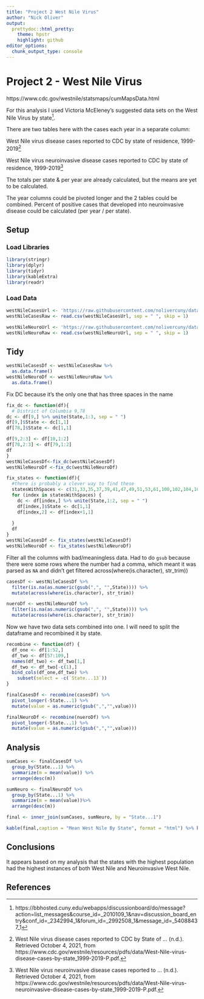 ```yaml
---
title: "Project 2 West Nile Virus"
author: "Nick Oliver"
output:
  prettydoc::html_pretty:
    theme: hpstr
    highlight: github
editor_options: 
  chunk_output_type: console
---
```


# Project 2 - West Nile Virus



https://www.cdc.gov/westnile/statsmaps/cumMapsData.html

For this analysis I used Victoria McEleney's suggested data sets on the West Nile Virus by state[^1]. 

There are two tables here with the cases each year in a separate column:

West Nile virus disease cases reported to CDC by state of residence, 1999-2019[^2]

West Nile virus neuroinvasive disease cases reported to CDC by state of residence, 1999-2019[^3]

The totals per state & per year are already calculated, but the means are yet to be calculated.

The year columns could be pivoted longer and the 2 tables could be combined. Percent of positive cases that developed into neuroinvasive disease could be calculated (per year / per state).

## Setup

### Load Libraries
```r
library(stringr)
library(dplyr)
library(tidyr)
library(kableExtra)
library(readr)
```

### Load Data

```r
westNileCasesUrl <- 'https://raw.githubusercontent.com/nolivercuny/data607/master/project2/datasets/westnile/West-Nile-virus-disease-cases-by-state_1999-2019-P.csv'
westNileCasesRaw <- read.csv(westNileCasesUrl, sep = " ", skip = 1)

westNileNeuroUrl <- 'https://raw.githubusercontent.com/nolivercuny/data607/master/project2/datasets/westnile/West-Nile-virus-neuroinvasive-disease-cases-by-state_1999-2019-P.csv'
westNileNeuroRaw <- read.csv(westNileNeuroUrl, sep = " ", skip = 1)
```

## Tidy

```r
westNileCasesDf <- westNileCasesRaw %>% 
  as.data.frame()
westNileNeuroDf <- westNileNeuroRaw %>%
  as.data.frame()
```

Fix DC because it's the only one that has three spaces in the name
```r
fix_dc <- function(df){
  # District of Columbia 9,78
dc <- df[9,] %>% unite(State,1:3, sep = " ")
df[9,]$State <- dc[1,1]
df[78,]$State <- dc[1,1]

df[9,2:3] <- df[10,1:2]
df[78,2:3] <- df[79,1:2]
df
}
westNileCasesDf<-fix_dc(westNileCasesDf)
westNileNeuroDf <-fix_dc(westNileNeuroDf)
```


```r
fix_states <- function(df){
  #there is probably a clever way to find these
  statesWithSpaces <- c(31,33,35,37,39,41,47,49,51,53,61,100,102,104,106,108,110,116,118,120,122,130)
  for (index in statesWithSpaces) {
    dc <- df[index,] %>% unite(State,1:2, sep = " ")
    df[index,]$State <- dc[1,1]
    df[index,2] <- df[index+1,1]
  
  }
  df
}
westNileCasesDf <- fix_states(westNileCasesDf)
westNileNeuroDf <- fix_states(westNileNeuroDf)
```

Filter all the columns with bad/meaningless data. Had to do `gsub` because there were some rows where the number had a comma, which meant it was parsed as `NA` and didn't get filtered
across(where(is.character), str_trim))

```r
casesDf <- westNileCasesDf %>% 
  filter(is.na(as.numeric(gsub(",", "",State)))) %>% 
  mutate(across(where(is.character), str_trim))

nueroDf <- westNileNeuroDf %>% 
  filter(is.na(as.numeric(gsub(",", "",State)))) %>% 
  mutate(across(where(is.character), str_trim))

```
Now we have two data sets combined into one. I will need to split the dataframe and recombined it by state.

```r
recombine <- function(df) {
  df_one <- df[1:52,]
  df_two <- df[57:109,]
  names(df_two) <- df_two[1,]
  df_two <- df_two[-c(1),]
  bind_cols(df_one,df_two) %>% 
    subset(select = -c(`State...13`))
}
```
```r

finalCasesDf <- recombine(casesDf) %>%
  pivot_longer(-State...1) %>%
  mutate(value = as.numeric(gsub(",","",value)))

finalNeuroDf <- recombine(nueroDf) %>% 
  pivot_longer(-State...1) %>%
  mutate(value = as.numeric(gsub(",","",value)))
```

## Analysis

```r
sumCases <- finalCasesDf %>%
  group_by(State...1) %>% 
  summarize(m = mean(value)) %>%
  arrange(desc(m))

sumNeuro <- finalNeuroDf %>%
  group_by(State...1) %>% 
  summarize(m = mean(value))%>%
  arrange(desc(m))

final <- inner_join(sumCases, sumNeuro, by = "State...1")

kable(final,caption = "Mean West Nile By State", format = "html") %>% kable_styling("striped") %>% scroll_box(width = "100%")
```

## Conclusions

It appears based on my analysis that the states with the highest population had the highest instances of both West Nile and Neuroinvasive West Nile.

## References

[^1]: https://bbhosted.cuny.edu/webapps/discussionboard/do/message?action=list_messages&course_id=_2010109_1&nav=discussion_board_entry&conf_id=_2342994_1&forum_id=_2992508_1&message_id=_54088437_1

[^2]: West Nile virus disease cases reported to CDC by State of ... (n.d.). Retrieved October 4, 2021, from https://www.cdc.gov/westnile/resources/pdfs/data/West-Nile-virus-disease-cases-by-state_1999-2019-P.pdf. 

[^3]: West Nile virus neuroinvasive disease cases reported to ... (n.d.). Retrieved October 4, 2021, from https://www.cdc.gov/westnile/resources/pdfs/data/West-Nile-virus-neuroinvasive-disease-cases-by-state_1999-2019-P.pdf. 
